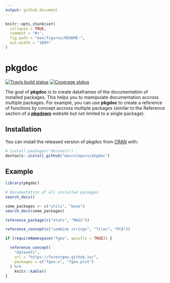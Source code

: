 ```yaml
---
output: github_document
---
```


<!-- README.md is generated from README.Rmd. Please edit that file -->

```r
knitr::opts_chunk$set(
  collapse = TRUE,
  comment = "#>",
  fig.path = "man/figures/README-",
  out.width = "100%"
)
```
# pkgdoc

[![Travis build status](https://travis-ci.org/maurolepore/pkgdoc.svg?branch=master)](https://travis-ci.org/maurolepore/pkgdoc)
[![Coverage status](https://coveralls.io/repos/github/maurolepore/pkgdoc/badge.svg)](https://coveralls.io/r/maurolepore/pkgdoc?branch=master)

The goal of __pkgdoc__ is to create dataframes of the documentation of installed packages. This helps you to mamipulate documentation accross multiple packages. For example, you can use __pkgdoc__ to create a reference of functions by concept accross multiple packages (similar to the Reference section of a [__pkgdown__](https://pkgdown.r-lib.org/) website but not limited to a single package).

## Installation

You can install the released version of pkgdoc from [CRAN](https://CRAN.R-project.org) with:

``` r
# install.packages("devtools")
devtools::install_github("maurolepore/pkgdoc")
```

## Example

```r
library(pkgdoc)
```

```r
# Documentation of all installed packages
search_docs()

some_packages <- c("utils", "base")
search_docs(some_packages)
```

```r
reference_package(c("stats", "MASS"))

reference_concept(c("combine strings", "files", "PCA"))
```

```r
if (requireNamespace("fgeo", quietly = TRUE)) {

  reference_concept(
    "datasets", 
    url = "https://forestgeo.github.io/",
    packages = c("fgeo.x", "fgeo.plot")
  ) %>% 
    knitr::kable()
} 
```

